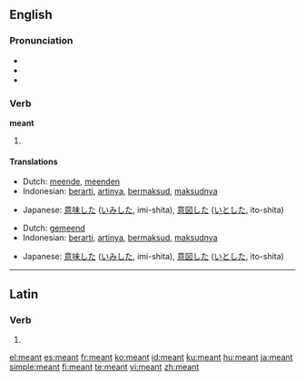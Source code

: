 ==English==

{{rank|language|court|British|753|meant|tears|expected|considered}}

===Pronunciation===
* {{IPA|/'mɛnt/}}
* {{audio|en-us-meant.ogg|Audio (US)}}
* {{rhymes|ɛnt}}

===Verb===
'''meant'''

# {{past of|[[mean]]}}

====Translations====
{{trans-top|simple past}}
* Dutch: [[meende]], [[meenden]]
* Indonesian: [[arti|berarti]], [[arti|artinya]], [[maksud|bermaksud]], [[maksud|maksudnya]]
{{trans-mid}}
* Japanese: [[意味]]した ([[いみ]]した, imi-shita), [[意図]]した ([[いと]]した, ito-shita)
{{trans-bottom}}

{{trans-top|past participle}}
* Dutch: [[gemeend]]
* Indonesian: [[arti|berarti]], [[arti|artinya]], [[maksud|bermaksud]], [[maksud|maksudnya]]
{{trans-mid}}
* Japanese: [[意味]]した ([[いみ]]した, imi-shita), [[意図]]した ([[いと]]した, ito-shita)
{{trans-bottom}}

----

==Latin==

===Verb===
{{la-verb-form|meant}}

# {{conjugation of|[[meo#Latin|meō]]||3|p|pres|act|ind}}

[[el:meant]]
[[es:meant]]
[[fr:meant]]
[[ko:meant]]
[[id:meant]]
[[ku:meant]]
[[hu:meant]]
[[ja:meant]]
[[simple:meant]]
[[fi:meant]]
[[te:meant]]
[[vi:meant]]
[[zh:meant]]